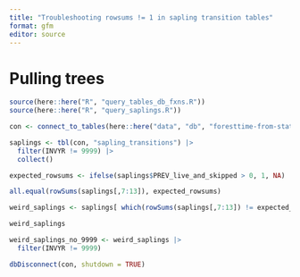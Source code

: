 ```yaml
---
title: "Troubleshooting rowsums != 1 in sapling transition tables"
format: gfm
editor: source
---
```


# Pulling trees


```r

source(here::here("R", "query_tables_db_fxns.R"))
source(here::here("R", "query_saplings.R"))

con <- connect_to_tables(here::here("data", "db", "foresttime-from-state-parquet.duckdb"))

```

```r

saplings <- tbl(con, "sapling_transitions") |>
  filter(INVYR != 9999) |>
  collect()

expected_rowsums <- ifelse(saplings$PREV_live_and_skipped > 0, 1, NA)

all.equal(rowSums(saplings[,7:13]), expected_rowsums)

weird_saplings <- saplings[ which(rowSums(saplings[,7:13]) != expected_rowsums), ]

weird_saplings

weird_saplings_no_9999 <- weird_saplings |>
  filter(INVYR != 9999)

```


```r

dbDisconnect(con, shutdown = TRUE)

```


